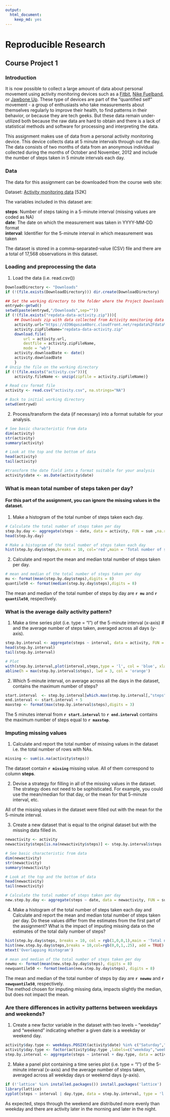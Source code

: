 ```yaml
---
output: 
  html_document: 
    keep_md: yes
---
```

# **Reproducible Research**
## Course Project 1

### **Introduction**

It is now possible to collect a large amount of data about personal movement using activity monitoring devices such as a [Fitbit](http://www.fitbit.com/), [Nike Fuelband](http://www.nike.com/us/en_us/c/nikeplus-fuel), or [Jawbone Up](https://jawbone.com/up/app). These type of devices are part of the "quantified self" movement - a group of enthusiasts who take measurements about themselves regularly to improve their health, to find patterns in their behavior, or because they are tech geeks. But these data remain under-utilized both because the raw data are hard to obtain and there is a lack of statistical methods and software for processing and interpreting the data.

This assignment makes use of data from a personal activity monitoring device. This device collects data at 5 minute intervals through out the day. The data consists of two months of data from an anonymous individual collected during the months of October and November, 2012 and include the number of steps taken in 5 minute intervals each day.

### **Data**

The data for this assignment can be downloaded from the course web site:

Dataset: [Activity monitoring data](https://d396qusza40orc.cloudfront.net/repdata%2Fdata%2Factivity.zip) [52K]

The variables included in this dataset are:

**steps**: Number of steps taking in a 5-minute interval (missing values are coded as NA)  
**date**: The date on which the measurement was taken in YYYY-MM-DD format  
**interval**: Identifier for the 5-minute interval in which measurement was taken

The dataset is stored in a comma-separated-value (CSV) file and there are a total of 17,568 observations in this dataset.

### **Loading and preprocessing the data**

1. Load the data (i.e. read.csv())

```r

DownloadDirectory <- "Downloads"
if (!(file.exists(DownloadDirectory))) dir.create(DownloadDirectory)

## Set the working directory to the folder where the Project Downloads will be stored
entrywd<-getwd()
setwd(paste(entrywd,"/Downloads",sep=""))
if (!(file.exists("repdata-data-activity.zip"))){ 
    ## Downloads zip with data collected from Activity monitoring data
    activity.url="https://d396qusza40orc.cloudfront.net/repdata%2Fdata%2Factivity.zip"
    activity.zipFileName="repdata-data-activity.zip"
    download.file(
        url = activity.url,
        destfile = activity.zipFileName,
        mode = "wb")
    activity.downloadDate <- date()
    activity.downloadDate
    }
# Unzip the file on the working directory 
if (!(file.exists("activity.csv"))){
    activity.fileName <- unzip(zipfile = activity.zipFileName)}

# Read csv format file
activity <- read.csv("activity.csv", na.strings="NA")

# Back to initial working directory
setwd(entrywd)
```

2. Process/transform the data (if necessary) into a format suitable for your analysis. 

```r

# See basic characteristic from data
dim(activity)
str(activity)
summary(activity)

# Look at the top and the bottom of data
head(activity)
tail(activity)

#transform the date field into a format suitable for your analysis
activity$date <- as.Date(activity$date)
```

### **What is mean total number of steps taken per day?**
#### For this part of the assignment, you can ignore the missing values in the dataset.

1. Make a histogram of the total number of steps taken each day.

```r

# Calculate the total number of steps taken per day
step.by.day <- aggregate(steps ~ date, data = activity, FUN = sum ,na.rm = FALSE)
head(step.by.day)

# Make a histogram of the total number of steps taken each day
hist(step.by.day$steps,breaks = 10, col='red',main = 'Total number of steps taken each day',xlab = 'steps')
```

2. Calculate and report the mean and median total number of steps taken per day.

```r

# mean and median of the total number of steps taken per day
mu <- format(mean(step.by.day$steps),digits = 8)
quantile50 <- format(median(step.by.day$steps),digits = 8)
```

The mean and median of the total number of steps by day are **`r mu`** and **`r quantile50`**, respectively.

### **What is the average daily activity pattern?**

1. Make a time series plot (i.e. type = "l") of the 5-minute interval (x-axis) # and the average number of steps taken, averaged across all days (y-axis).

```r

step.by.interval <- aggregate(steps ~ interval, data = activity, FUN = mean ,na.rm = FALSE)
head(step.by.interval)
tail(step.by.interval)

# Plot
with(step.by.interval,plot(interval,steps,type = 'l', col = 'blue', xlab = ' 5 minutes interval', ylab = 'steps (mean)', main = 'Average number of steps taken by 5-minute interval '))
abline(h = max(step.by.interval$steps), lwd = 3, col = 'orange')
```

2. Which 5-minute interval, on average across all the days in the dataset, contains the maximum number of steps?

```r

start.interval  <- step.by.interval[which.max(step.by.interval[,"steps"]),1]
end.interval <- start.interval + 5
maxstep <- format(max(step.by.interval$steps),digits = 3)
```

The 5 minutes interval from **`r start.interval`** to **`r end.interval`** contains the maximum number of steps equal to **`r maxstep`**.

### **Imputing missing values**

1. Calculate and report the total number of missing values in the dataset
i.e. the total number of rows with NAs.

```r

missing <- sum(is.na(activity$steps))
```

The dataset contain **`r missing`** missing value. All of them correspond to column **steps**. 

2. Devise a strategy for filling in all of the missing values in the dataset. The strategy does not need to be sophisticated. For example, you could use the mean/median for that day, or the mean for that 5-minute interval, etc.

All of the missing values in the dataset were filled out with the mean for the 5-minute interval.

3. Create a new dataset that is equal to the original dataset but with the missing data filled in.

```r
newactivity <- activity
newactivity$steps[is.na(newactivity$steps)] <- step.by.interval$steps

# See basic characteristic from data
dim(newactivity)
str(newactivity)
summary(newactivity)

# Look at the top and the bottom of data
head(newactivity)
tail(newactivity)

# Calculate the total number of steps taken per day
new.step.by.day <- aggregate(steps ~ date, data = newactivity, FUN = sum ,na.rm = FALSE)
```

4. Make a histogram of the total number of steps taken each day and Calculate and report the mean and median total number of steps taken per day. Do these values differ from the estimates from the first part of the assignment? What is the impact of imputing missing data on the estimates of the total daily number of steps?

```r
hist(step.by.day$steps, breaks = 10, col = rgb(1,0,0,1),main = 'Total number of steps taken each day',xlab = 'steps')
hist(new.step.by.day$steps,breaks = 10,col=rgb(0,0,1,.25), add = TRUE)
mtext('Overlapping Histogram')

# mean and median of the total number of steps taken per day
newmu <- format(mean(new.step.by.day$steps), digits = 8)
newquantile50 <- format(median(new.step.by.day$steps), digits = 8)
```

The mean and median of the total number of steps by day are **`r newmu`** and **`r newquantile50`**, respectively.  
The method chosen for imputing missing data, impacts slightly the median, but does not impact the mean.

### **Are there differences in activity patterns between weekdays and weekends?**

1. Create a new factor variable in the dataset with two levels -- "weekday" and "weekend" indicating whether a given date is a weekday or weekend day.

```r
activity$day.type <- weekdays.POSIXt(activity$date) %in% c("Saturday","Sunday")
activity$day.type <- factor(activity$day.type ,labels=c("weekday","weekend"))
step.by.interval <- aggregate(steps ~ interval + day.type, data = activity, FUN = mean)
```

2. Make a panel plot containing a time series plot (i.e. type = "l") of the 5-minute interval (x-axis) and the average number of steps taken, averaged across all weekday days or weekend days (y-axis).

```r

if (!'lattice' %in% installed.packages()) install.packages('lattice')
library(lattice)
xyplot(steps ~ interval | day.type, data = step.by.interval, type = 'l', layout = c(1, 2), xlab = ' 5 minutes interval', ylab = 'steps (mean)', main = 'Average number of steps taken by 5-minute interval')

```

As expected, steps through the weekend are distributed more evenly than weekday and there are activity later in the morning and later in the night.


